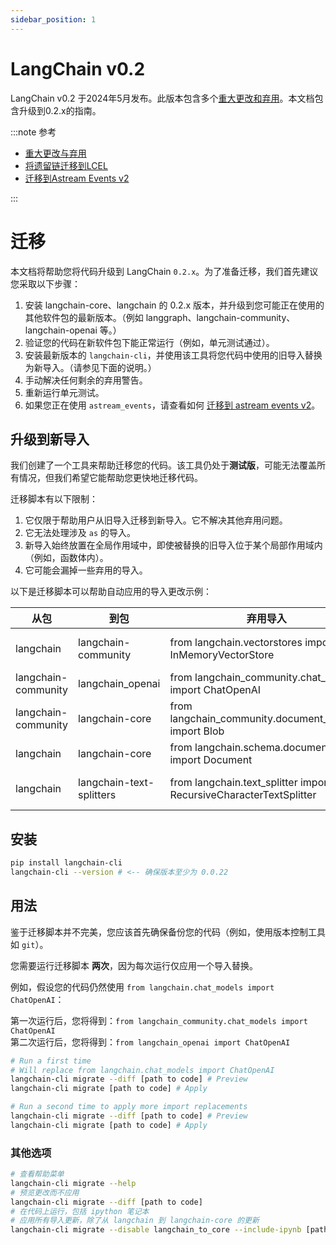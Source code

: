 ```yaml
---
sidebar_position: 1
---
```


# LangChain v0.2

LangChain v0.2 于2024年5月发布。此版本包含多个[重大更改和弃用](/docs/versions/v0_2/deprecations)。本文档包含升级到0.2.x的指南。

:::note 参考

- [重大更改与弃用](/docs/versions/v0_2/deprecations)
- [将遗留链迁移到LCEL](/docs/versions/migrating_chains)
- [迁移到Astream Events v2](/docs/versions/v0_2/migrating_astream_events)

:::

# 迁移

本文档将帮助您将代码升级到 LangChain `0.2.x`。为了准备迁移，我们首先建议您采取以下步骤：

1. 安装 langchain-core、langchain 的 0.2.x 版本，并升级到您可能正在使用的其他软件包的最新版本。（例如 langgraph、langchain-community、langchain-openai 等。）
2. 验证您的代码在新软件包下能正常运行（例如，单元测试通过）。
3. 安装最新版本的 `langchain-cli`，并使用该工具将您代码中使用的旧导入替换为新导入。（请参见下面的说明。）
4. 手动解决任何剩余的弃用警告。
5. 重新运行单元测试。
6. 如果您正在使用 `astream_events`，请查看如何 [迁移到 astream events v2](/docs/versions/v0_2/migrating_astream_events)。

## 升级到新导入

我们创建了一个工具来帮助迁移您的代码。该工具仍处于**测试版**，可能无法覆盖所有情况，但我们希望它能帮助您更快地迁移代码。

迁移脚本有以下限制：

1. 它仅限于帮助用户从旧导入迁移到新导入。它不解决其他弃用问题。
2. 它无法处理涉及 `as` 的导入。
3. 新导入始终放置在全局作用域中，即使被替换的旧导入位于某个局部作用域内（例如，函数体内）。
4. 它可能会漏掉一些弃用的导入。

以下是迁移脚本可以帮助自动应用的导入更改示例：

| 从包                  | 到包                     | 弃用导入                                                          | 新导入                                                            |
|-----------------------|--------------------------|--------------------------------------------------------------------|---------------------------------------------------------------------|
| langchain             | langchain-community      | from langchain.vectorstores import InMemoryVectorStore             | from langchain_community.vectorstores import InMemoryVectorStore    |
| langchain-community   | langchain_openai         | from langchain_community.chat_models import ChatOpenAI             | from langchain_openai import ChatOpenAI                             |
| langchain-community   | langchain-core           | from langchain_community.document_loaders import Blob              | from langchain_core.document_loaders import Blob                    |
| langchain             | langchain-core           | from langchain.schema.document import Document                     | from langchain_core.documents import Document                       |
| langchain             | langchain-text-splitters | from langchain.text_splitter import RecursiveCharacterTextSplitter | from langchain_text_splitters import RecursiveCharacterTextSplitter |

## 安装

```bash
pip install langchain-cli
langchain-cli --version # <-- 确保版本至少为 0.0.22
```

## 用法

鉴于迁移脚本并不完美，您应该首先确保备份您的代码（例如，使用版本控制工具如 `git`）。

您需要运行迁移脚本 **两次**，因为每次运行仅应用一个导入替换。

例如，假设您的代码仍然使用 `from langchain.chat_models import ChatOpenAI`：

第一次运行后，您将得到：`from langchain_community.chat_models import ChatOpenAI`  
第二次运行后，您将得到：`from langchain_openai import ChatOpenAI`

```bash
# Run a first time
# Will replace from langchain.chat_models import ChatOpenAI
langchain-cli migrate --diff [path to code] # Preview
langchain-cli migrate [path to code] # Apply

# Run a second time to apply more import replacements
langchain-cli migrate --diff [path to code] # Preview
langchain-cli migrate [path to code] # Apply
```

### 其他选项

```bash
# 查看帮助菜单
langchain-cli migrate --help
# 预览更改而不应用
langchain-cli migrate --diff [path to code]
# 在代码上运行，包括 ipython 笔记本
# 应用所有导入更新，除了从 langchain 到 langchain-core 的更新
langchain-cli migrate --disable langchain_to_core --include-ipynb [path to code]
```